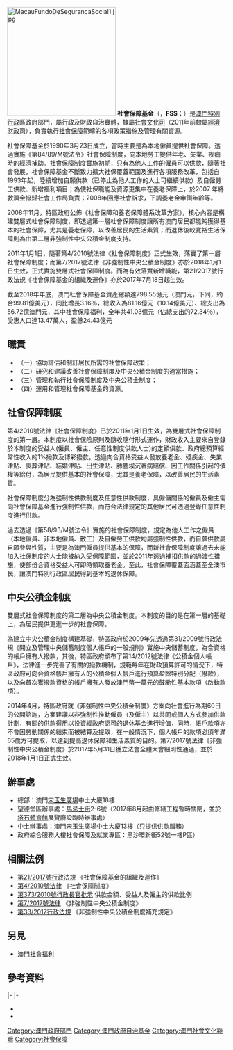{{澳門政府部門基礎資訊
| 中文部門名稱=社會保障基金
| 葡文部門名稱={{lang|pt|Fundo de Segurança Social}}
| 部門標誌=FSS de Macau logo.svg
| 首長職銜=行政管理委員會主席
| 首長姓名=容光耀
| 副首長職銜=行政管理委員會副主席
| 副首長姓名=陳寶雲、袁凱清
| 部門性質=行政、財政及財產自治的公務法人
| 成立年份=1990年
| 所屬部門=[[社會文化司|社會文化司]]
| 總部={{MAC}}[[宋玉生廣場|宋玉生廣場]]中土大廈18樓
| 網站=http://www.fss.gov.mo fss.gov.mo 
}}
[[File:MacauFundoDeSegurancaSocial1.jpg|250px]]
'''社會保障基金'''（{{lang-pt|'''Fundo de Segurança Social'''}}，'''FSS'''；{{lang-en|Social Security Fund}}）是[[澳門特別行政區|澳門特別行政區]]政府部門，屬行政及財政自治實體，隸屬[[社會文化司|社會文化司]]（2011年前隸屬[[經濟財政司|經濟財政司]]），負責執行[[社會保障|社會保障]]範疇的各項政策措施及管理有關資源。

社會保障基金於1990年3月23日成立，當時主要是為本地僱員提供社會保障。透過實施《第84/89/M號法令》社會保障制度，向本地勞工提供年老、失業、疾病時的經濟補助。社會保障制度實施初期，只有為他人工作的僱員可以供款，隨著社會發展，社會保障基金不斷致力擴大社保覆蓋範圍及進行各項服務改革，包括自 1993年起，陸續增加自願供款（已停止為他人工作的人士可繼續供款）及自僱勞工供款、新增福利項目；為使社保職能及資源更集中在養老保障上，於2007 年將救濟金撥歸社會工作局負責；2008年回應社會訴求，下調養老金申領年齡等。

2008年11月，特區政府公佈《社會保障和養老保障體系改革方案》，核心內容是構建雙層式社會保障制度，即透過第一層社會保障制度讓所有澳门居民都能夠獲得基本的社會保障，尤其是養老保障，以改善居民的生活素質；而退休後較寬裕生活保障則為由第二層非強制性中央公積金制度支持。

2011年1月1日，隨著第4/2010號法律《社會保障制度》正式生效，落實了第一層社會保障制度；而第7/2017號法律《非強制性中央公積金制度》亦於2018年1月1日生效，正式實施雙層式社會保障制度。而為有效落實新增職能，第21/2017號行政法規《社會保障基金的組織及運作》亦於2017年7月18日起生效。

截至2018年年底，澳門社會保障基金資產總額達798.55億元（澳門元，下同，約合99.81億美元），同比增長3.16％，總收入為81.16億元（10.14億美元）、總支出為56.72億澳門元，其中社會保障福利，全年共41.03億元（佔總支出的72.34％），受惠人口達13.47萬人，盈餘24.43億元

==職責==
*（一）協助評估和制訂居民所需的社會保障政策；
*（二）研究和建議改善社會保障制度及中央公積金制度的適當措施；
*（三）管理和執行社會保障制度及中央公積金制度；
*（四）運用和管理社會保障基金的資源。

==社會保障制度==
第4/2010號法律《社會保障制度》已於2011年1月1日生效，為雙層式社會保障制度的第一層。本制度以社會保險原則及隨收隨付形式運作，財政收入主要來自登錄於本制度的受益人(僱員、僱主、任意性制度供款人士)的定額供款、政府總預算經常性收入的1%撥款及博彩撥款。透過向合資格受益人發放養老金、殘疾金、失業津貼、喪葬津貼、結婚津貼、出生津貼、肺塵埃沉著病賠償、因工作關係引起的債權等給付，為居民提供基本的社會保障，尤其是養老保障，以改善居民的生活素質。

社會保障制度分為強制性供款制度及任意性供款制度，具僱傭關係的僱員及僱主需向社會保障基金進行強制性供款，而符合法律規定的其他居民可透過登錄任意性制度進行供款。

過去透過《第58/93/M號法令》實施的社會保障制度，規定為他人工作之僱員（本地僱員、非本地僱員、散工）及自僱勞工供款均屬強制性供款，而自願供款屬自願參與性質，主要是為澳門僱員提供基本的保障，而新社會保障制度讓過去未能加入社保制度的人士能被納入受保障範圍，並於2011年透過補扣供款的過渡性措施，使部份合資格受益人可即時領取養老金。至此，社會保障覆蓋面涵蓋至全澳市民，讓澳門特別行政區居民得到基本的退休保障。


==中央公積金制度==
{{Wikisourcehas|第31/2009號行政法規|第14/2012號法律|第7/2017號法律}}
雙層式社會保障制度的第二層為中央公積金制度。本制度的目的是在第一層的基礎上，為居民提供更進一步的社會保障。

為建立中央公積金制度構建基礎，特區政府於2009年先透過第31/2009號行政法規《開立及管理中央儲蓄制度個人帳戶的一般規則》實施中央儲蓄制度，為合資格的帳戶擁有人撥款，其後，特區政府頒布了第14/2012號法律《公積金個人帳戶》，法律進一步完善了有關的撥款機制，規範每年在財政預算許可的情況下，特區政府可向合資格帳戶擁有人的公積金個人帳戶進行預算盈餘特別分配（撥款），以及向首次獲撥款資格的帳戶擁有人發放澳門幣一萬元的鼓勵性基本款項（啟動款項）。

2014年4月，特區政府就《非強制性中央公積金制度》方案向社會進行為期60日的公開諮詢，方案建議以非強制性推動僱員（及僱主）以共同或個人方式參加供款計劃，有關的供款得用以投資經政府認可的退休基金進行增值，同時，帳戶款項亦不會因勞動關係的結束而被結算及提取，在一般情況下，個人帳戶的款項必須年滿65歲方可提取，以達到提高退休保障和生活素質的目的。第7/2017號法律《非強制性中央公積金制度》於2017年5月31日獲立法會全體大會細則性通過，並於2018年1月1日正式生效。

==辦事處==
*總部：澳門[[宋玉生廣場|宋玉生廣場]]中土大廈18樓
*望德堂區辦事處：[[馬忌士街|馬忌士街]]2-6號（2017年8月起由修繕工程暫時關閉，並於[[塔石體育館|塔石體育館]]展覽廳設臨時辦事處）
*中土辦事處：澳門宋玉生廣場中土大廈13樓（只提供供款服務）
*政府綜合服務大樓社會保障及就業專區：黑沙環新街52號一樓P區）

==相關法例==
*[http://bo.io.gov.mo/bo/i/2017/29/regadm21_cn.asp 第21/2017號行政法規] {{Wayback|url=http://bo.io.gov.mo/bo/i/2017/29/regadm21_cn.asp |date=20180109181059 }} 《社會保障基金的組織及運作》
*[http://bo.io.gov.mo/bo/i/2010/34/lei04_cn.asp 第4/2010號法律] {{Wayback|url=http://bo.io.gov.mo/bo/i/2010/34/lei04_cn.asp |date=20150808060306 }} 《社會保障制度》
*[http://bo.io.gov.mo/bo/i/2010/52/despce_cn.asp#373 第373/2010號行政長官批示] {{Wayback|url=http://bo.io.gov.mo/bo/i/2010/52/despce_cn.asp#373 |date=20160925133226 }} 供款金額、受益人及僱主的供款比例
*[http://bo.io.gov.mo/bo/i/2017/25/lei07_cn.asp 第7/2017號法律] {{Wayback|url=http://bo.io.gov.mo/bo/i/2017/25/lei07_cn.asp |date=20180109181131 }} 《非強制性中央公積金制度》
*[http://bo.io.gov.mo/bo/i/2017/49/regadm33_cn.asp 第33/2017行政法規] {{Wayback|url=http://bo.io.gov.mo/bo/i/2017/49/regadm33_cn.asp |date=20180109181056 }} 《非強制性中央公積金制度補充規定》


==另見==
*[[澳門社會福利|澳門社會福利]]

==參考資料==
{{start box}}
{{s-none| 新成立}}
{{s-title| {{MAC-1976}}社會保障基金|隸屬衛生暨社會事務政務司}}
{{s-after| {{MAC}}社會保障基金|隸屬經濟財政司}}
|-
{{s-before| {{MAC-1976}}社會保障基金|隸屬衛生暨社會事務政務司}}
{{s-title| {{MAC}}社會保障基金|隸屬經濟財政司}}
{{s-after| {{MAC}}社會保障基金|隸屬社會文化司}}
|-
{{s-before| {{MAC}}社會保障基金|隸屬經濟財政司}}
{{s-title| {{MAC}}社會保障基金|隸屬社會文化司}}
{{s-none| }}
{{end}}

*{{official|https://www.fss.gov.mo/zh-hant}}
*{{Facebook|fssmacao}}

{{澳門特別行政區政府部門}}
[[Category:澳門政府部門|Category:澳門政府部門]]
[[Category:澳門政府自治基金|Category:澳門政府自治基金]]
[[Category:澳門社會文化範疇|Category:澳門社會文化範疇]]
[[Category:社會保障|Category:社會保障]]